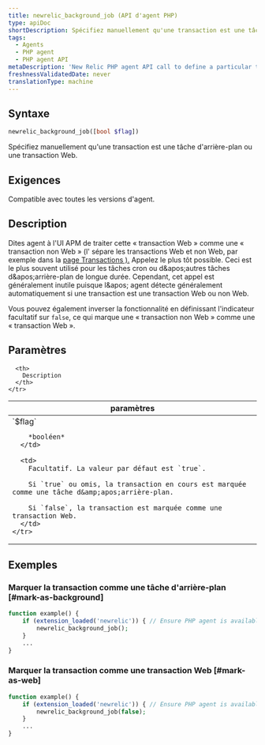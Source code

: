 ```yaml
---
title: newrelic_background_job (API d'agent PHP)
type: apiDoc
shortDescription: Spécifiez manuellement qu'une transaction est une tâche d'arrière-plan ou une transaction Web.
tags:
  - Agents
  - PHP agent
  - PHP agent API
metaDescription: 'New Relic PHP agent API call to define a particular transaction as a background job (for example, for cron jobs).'
freshnessValidatedDate: never
translationType: machine
---
```


## Syntaxe

```php
newrelic_background_job([bool $flag])
```

Spécifiez manuellement qu&apos;une transaction est une tâche d&apos;arrière-plan ou une transaction Web.

## Exigences

Compatible avec toutes les versions d&apos;agent.

## Description

Dites agent à l&apos;UI APM de traiter cette « transaction Web » comme une « transaction non Web » (l&apos; sépare les transactions Web et non Web, par exemple dans la [page Transactions ).](/docs/apm/applications-menu/monitoring/transactions-page) Appelez le plus tôt possible. Ceci est le plus souvent utilisé pour les tâches cron ou d&amp;apos;autres tâches d&amp;apos;arrière-plan de longue durée. Cependant, cet appel est généralement inutile puisque l&amp;apos; agent détecte généralement automatiquement si une transaction est une transaction Web ou non Web.

Vous pouvez également inverser la fonctionnalité en définissant l&apos;indicateur facultatif sur `false`, ce qui marque une « transaction non Web » comme une « transaction Web ».

## Paramètres

<table>
  <thead>
    <tr>
      <th width="25%">
        paramètres
      </th>

      <th>
        Description
      </th>
    </tr>
  </thead>

  <tbody>
    <tr>
      <td>
        `$flag`

        *booléen*
      </td>

      <td>
        Facultatif. La valeur par défaut est `true`.

        Si `true` ou omis, la transaction en cours est marquée comme une tâche d&amp;apos;arrière-plan.

        Si `false`, la transaction est marquée comme une transaction Web.
      </td>
    </tr>
  </tbody>
</table>

## Exemples

### Marquer la transaction comme une tâche d&apos;arrière-plan [#mark-as-background]

```php
function example() {
    if (extension_loaded('newrelic')) { // Ensure PHP agent is available
        newrelic_background_job();
    }
    ...
}
```

### Marquer la transaction comme une transaction Web [#mark-as-web]

```php
function example() {
    if (extension_loaded('newrelic')) { // Ensure PHP agent is available
        newrelic_background_job(false);
    }
    ...
}
```